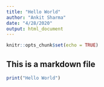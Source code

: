 ```yaml
---
title: "Hello World"
author: "Ankit Sharma"
date: "4/28/2020"
output: html_document
---
```


```r
knitr::opts_chunk$set(echo = TRUE)
```

## This is a markdown file

```r
print("Hello World")
```

